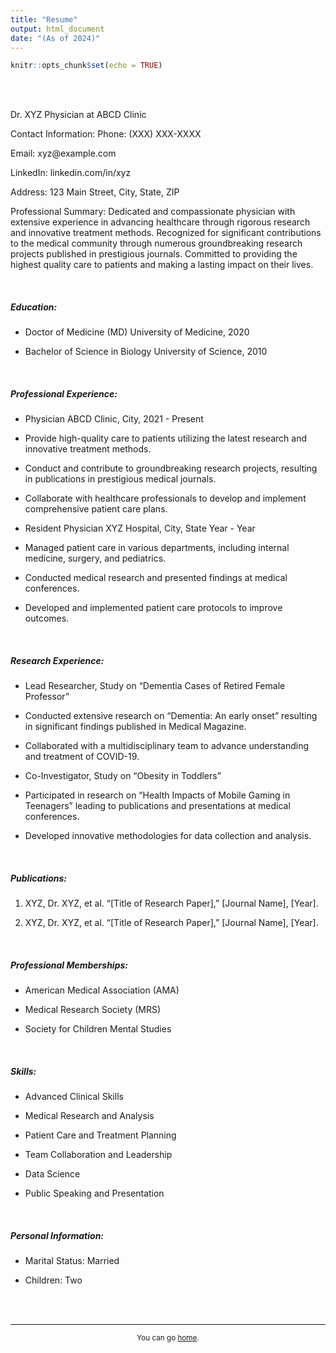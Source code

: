 ```yaml
---
title: "Resume"
output: html_document
date: "(As of 2024)"
---
```


```r
knitr::opts_chunk$set(echo = TRUE)
```

<br>
<br>

Dr. XYZ Physician at ABCD Clinic

Contact Information: Phone: (XXX) XXX-XXXX

Email: xyz@example.com

LinkedIn: linkedin.com/in/xyz

Address: 123 Main Street, City, State, ZIP

Professional Summary: Dedicated and compassionate physician with extensive experience in advancing healthcare through rigorous research and innovative treatment methods. Recognized for significant contributions to the medical community through numerous groundbreaking research projects published in prestigious journals. Committed to providing the highest quality care to patients and making a lasting impact on their lives.

<br>
<h5> Education: </h5>

- Doctor of Medicine (MD) University of Medicine, 2020

- Bachelor of Science in Biology University of Science, 2010

<br>
<h5> Professional Experience: </h5>

- Physician ABCD Clinic, City, 2021 - Present

- Provide high-quality care to patients utilizing the latest research and innovative treatment methods.

- Conduct and contribute to groundbreaking research projects, resulting in publications in prestigious medical journals.

- Collaborate with healthcare professionals to develop and implement comprehensive patient care plans.

- Resident Physician XYZ Hospital, City, State Year - Year

- Managed patient care in various departments, including internal medicine, surgery, and pediatrics.

- Conducted medical research and presented findings at medical conferences.

- Developed and implemented patient care protocols to improve outcomes.

<br>
<h5> Research Experience: </h5>

- Lead Researcher, Study on "Dementia Cases of Retired Female Professor"

- Conducted extensive research on "Dementia: An early onset" resulting in significant findings published in Medical Magazine.

- Collaborated with a multidisciplinary team to advance understanding and treatment of   COVID-19.

- Co-Investigator, Study on "Obesity in Toddlers"

- Participated in research on "Health Impacts of Mobile Gaming in Teenagers" leading to publications and presentations at medical conferences.

- Developed innovative methodologies for data collection and analysis.

<br>
<h5> Publications: </h5>

1) XYZ, Dr. XYZ, et al. "[Title of Research Paper]," [Journal Name], [Year].

2) XYZ, Dr. XYZ, et al. "[Title of Research Paper]," [Journal Name], [Year].

<br>
<h5> Professional Memberships: </h5>

- American Medical Association (AMA)

- Medical Research Society (MRS)

- Society for Children Mental Studies

<br>
<h5> Skills: </h5>

- Advanced Clinical Skills

- Medical Research and Analysis

- Patient Care and Treatment Planning

- Team Collaboration and Leadership

- Data Science

- Public Speaking and Presentation

<br>
<h5> Personal Information: </h5>

- Marital Status: Married

- Children: Two

<br>
<br>
<hr>

<small> <center> You can go [home](index.html). </center> </small>